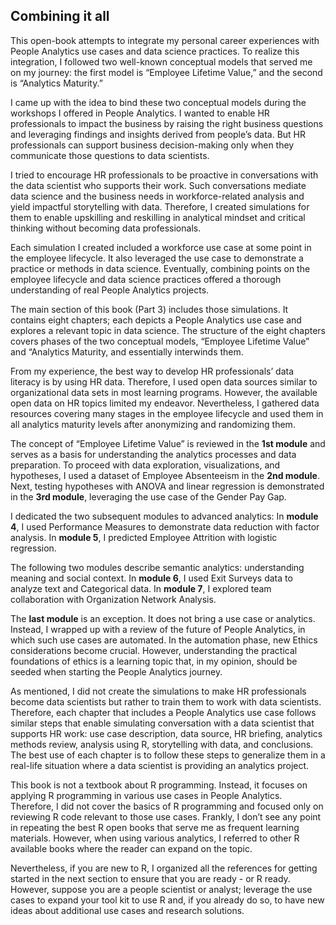 ## Combining it all

This open-book attempts to integrate my personal career experiences with People Analytics use cases and data science practices. To realize this integration, I followed two well-known conceptual models that served me on my journey: the first model is "Employee Lifetime Value," and the second is "Analytics Maturity."

I came up with the idea to bind these two conceptual models during the workshops I offered in People Analytics. I wanted to enable HR professionals to impact the business by raising the right business questions and leveraging findings and insights derived from people's data. But HR professionals can support business decision-making only when they communicate those questions to data scientists. 

I tried to encourage HR professionals to be proactive in conversations with the data scientist who supports their work. Such conversations mediate data science and the business needs in workforce-related analysis and yield impactful storytelling with data. Therefore, I created simulations for them to enable upskilling and reskilling in analytical mindset and critical thinking without becoming data professionals.

Each simulation I created included a workforce use case at some point in the employee lifecycle. It also leveraged the use case to demonstrate a practice or methods in data science. Eventually, combining points on the employee lifecycle and data science practices offered a thorough understanding of real People Analytics projects. 

The main section of this book (Part 3) includes those simulations. It contains eight chapters; each depicts a People Analytics use case and explores a relevant topic in data science. The structure of the eight chapters covers phases of the two conceptual models, "Employee Lifetime Value" and "Analytics Maturity, and essentially interwinds them. 

From my experience, the best way to develop HR professionals' data literacy is by using HR data. Therefore, I used open data sources similar to organizational data sets in most learning programs. However, the available open data on HR topics limited my endeavor. Nevertheless, I gathered data resources covering many stages in the employee lifecycle and used them in all analytics maturity levels after anonymizing and randomizing them.  

The concept of "Employee Lifetime Value" is reviewed in the **1st module** and serves as a basis for understanding the analytics processes and data preparation. To proceed with data exploration, visualizations, and hypotheses, I used a dataset of Employee Absenteeism in the **2nd module**. Next, testing hypotheses with ANOVA and linear regression is demonstrated in the **3rd module**, leveraging the use case of the Gender Pay Gap. 

I dedicated the two subsequent modules to advanced analytics: In **module 4**, I used Performance Measures to demonstrate data reduction with factor analysis. In **module 5**, I predicted Employee Attrition with logistic regression.

The following two modules describe semantic analytics: understanding meaning and social context. In **module 6**, I used Exit Surveys data to analyze text and Categorical data. In **module 7**, I explored team collaboration with Organization Network Analysis. 

The **last module** is an exception. It does not bring a use case or analytics. Instead, I wrapped up with a review of the future of People Analytics, in which such use cases are automated. In the automation phase, new Ethics considerations become crucial. However, understanding the practical foundations of ethics is a learning topic that, in my opinion, should be seeded when starting the People Analytics journey. 

As mentioned, I did not create the simulations to make HR professionals become data scientists but rather to train them to work with data scientists. Therefore, each chapter that includes a People Analytics use case follows similar steps that enable simulating conversation with a data scientist that supports HR work: use case description, data source, HR briefing, analytics methods review, analysis using R, storytelling with data, and conclusions. The best use of each chapter is to follow these steps to generalize them in a real-life situation where a data scientist is providing an analytics project.

This book is not a textbook about R programming. Instead, it focuses on applying R programming in various use cases in People Analytics. Therefore, I did not cover the basics of R programming and focused only on reviewing R code relevant to those use cases. Frankly, I don't see any point in repeating the best R open books that serve me as frequent learning materials. However, when using various analytics, I referred to other R available books where the reader can expand on the topic.

Nevertheless, if you are new to R, I organized all the references for getting started in the next section to ensure that you are ready - or R ready. However, suppose you are a people scientist or analyst; leverage the use cases to expand your tool kit to use R and, if you already do so, to have new ideas about additional use cases and research solutions.
